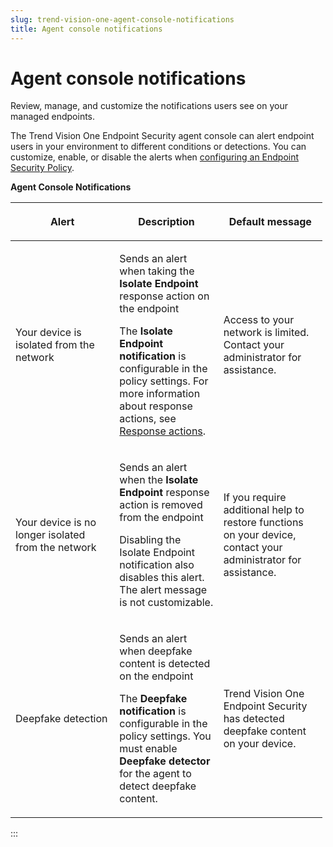 ```yaml
---
slug: trend-vision-one-agent-console-notifications
title: Agent console notifications
---
```

# Agent console notifications

Review, manage, and customize the notifications users see on your managed endpoints.

The Trend Vision One Endpoint Security agent console can alert endpoint users in your environment to different conditions or detections. You can customize, enable, or disable the alerts when [configuring an Endpoint Security Policy](configuring-endpoint-policies.mdx).

**Agent Console Notifications**

<table style="width:99%;">
<colgroup>
<col style="width: 33%" />
<col style="width: 33%" />
<col style="width: 33%" />
</colgroup>
<thead>
<tr>
<th><p>Alert</p></th>
<th><p>Description</p></th>
<th><p>Default message</p></th>
</tr>
</thead>
<tbody>
<tr>
<td><p>Your device is isolated from the network</p></td>
<td><p>Sends an alert when taking the <strong>Isolate Endpoint</strong> response action on the endpoint</p>
<p>The <strong>Isolate Endpoint notification</strong> is configurable in the policy settings. For more information about response actions, see <a href="trend-vision-one-response-actions-section">Response actions</a>.</p></td>
<td><p>Access to your network is limited. Contact your administrator for assistance.</p></td>
</tr>
<tr>
<td><p>Your device is no longer isolated from the network</p></td>
<td><p>Sends an alert when the <strong>Isolate Endpoint</strong> response action is removed from the endpoint</p>
<p>Disabling the Isolate Endpoint notification also disables this alert. The alert message is not customizable.</p></td>
<td><p>If you require additional help to restore functions on your device, contact your administrator for assistance.</p></td>
</tr>
<tr>
<td><p>Deepfake detection</p></td>
<td><p>Sends an alert when deepfake content is detected on the endpoint</p>
<p>The <strong>Deepfake notification</strong> is configurable in the policy settings. You must enable <strong>Deepfake detector</strong> for the agent to detect deepfake content.</p></td>
<td><p>Trend Vision One Endpoint Security has detected deepfake content on your device.</p></td>
</tr>
</tbody>
</table>
:::
